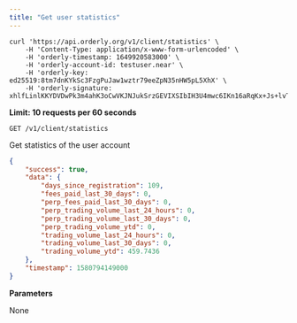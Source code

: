 ```yaml
---
title: "Get user statistics"
---
```


<RequestExample>

```shell
curl 'https://api.orderly.org/v1/client/statistics' \
    -H 'Content-Type: application/x-www-form-urlencoded' \
    -H 'orderly-timestamp: 1649920583000' \
    -H 'orderly-account-id: testuser.near' \
    -H 'orderly-key: ed25519:8tm7dnKYkSc3FzgPuJaw1wztr79eeZpN35nHW5pL5XhX' \
    -H 'orderly-signature: xhlfLinlKKYDVDwPk3m4ahK3oCwVKJNJukSrzGEVIXSIbIH3U4mwc6IKn16aRqKx+Js+lvTfQT/w/bHmdDsqBA=='
```
</RequestExample>

**Limit: 10 requests per 60 seconds**

`GET /v1/client/statistics`

Get statistics of the user account

<ResponseExample>

```json Response
{
    "success": true,
    "data": {
        "days_since_registration": 109,
        "fees_paid_last_30_days": 0,
        "perp_fees_paid_last_30_days": 0,
        "perp_trading_volume_last_24_hours": 0,
        "perp_trading_volume_last_30_days": 0,
        "perp_trading_volume_ytd": 0,
        "trading_volume_last_24_hours": 0,
        "trading_volume_last_30_days": 0,
        "trading_volume_ytd": 459.7436
    },
    "timestamp": 1580794149000
}
```
</ResponseExample>

**Parameters**

None


